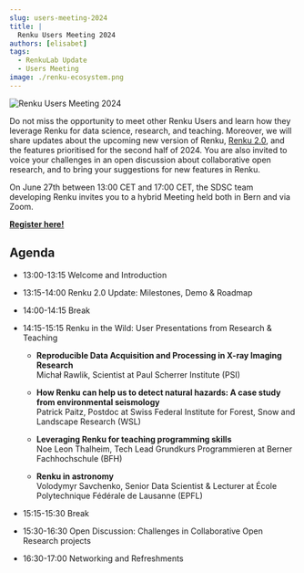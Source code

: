```yaml
---
slug: users-meeting-2024
title: |
  Renku Users Meeting 2024
authors: [elisabet]
tags:
  - RenkuLab Update
  - Users Meeting
image: ./renku-ecosystem.png
---
```


![Renku Users Meeting 2024](./renku_users_meeting.jpg)

Do not miss the opportunity to meet other Renku Users and learn how they leverage Renku for data science, research, and teaching. Moreover, we will share updates about the upcoming new version of Renku, [Renku 2.0](https://blog.renkulab.io/renku-2/), and the features prioritised for the second half of 2024. You are also invited to voice your challenges in an open discussion about collaborative open research, and to bring your suggestions for new features in Renku.

On June 27th between 13:00 CET and 17:00 CET, the SDSC team developing Renku invites you to a hybrid Meeting held both in Bern and via Zoom.

[**Register here!**](https://docs.google.com/forms/d/e/1FAIpQLSfI-dYL09s_A2RQkNikHT7-mSB63KgMQ_T5lm6k9lAtL1mS9A/viewform?usp=pp_url)

## Agenda

- 13:00-13:15 Welcome and Introduction
- 13:15-14:00 Renku 2.0 Update: Milestones, Demo & Roadmap
- 14:00-14:15 Break
- 14:15-15:15 Renku in the Wild: User Presentations from Research & Teaching

  - **Reproducible Data Acquisition and Processing in X-ray Imaging Research** \
    Michał Rawlik, Scientist at Paul Scherrer Institute (PSI)

  - **How Renku can help us to detect natural hazards: A case study from environmental seismology**\
    Patrick Paitz, Postdoc at Swiss Federal Institute for Forest, Snow and Landscape Research (WSL)

  - **Leveraging Renku for teaching programming skills**\
    Noe Leon Thalheim, Tech Lead Grundkurs Programmieren at Berner Fachhochschule (BFH)

  - **Renku in astronomy**\
    Volodymyr Savchenko, Senior Data Scientist & Lecturer at École Polytechnique Fédérale de Lausanne (EPFL)

- 15:15-15:30 Break
- 15:30-16:30 Open Discussion: Challenges in Collaborative Open Research projects
- 16:30-17:00 Networking and Refreshments
